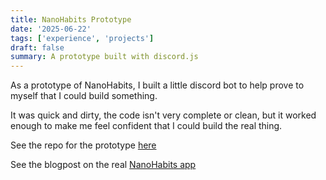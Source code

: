 ```yaml
---
title: NanoHabits Prototype
date: '2025-06-22'
tags: ['experience', 'projects']
draft: false
summary: A prototype built with discord.js
---
```


As a prototype of NanoHabits, I built a little discord bot to help prove to myself that I could build something.

It was quick and dirty, the code isn't very complete or clean, but it worked enough to make me feel confident that I could build the real thing.

See the repo for the prototype [here](https://github.com/WarriorAchilles/habit-bot)

See the blogpost on the real [NanoHabits app](/blogs/nanohabits)
